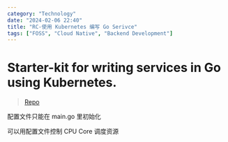 ```yaml
---
category: "Technology"
date: "2024-02-06 22:40"
title: "RC-使用 Kubernetes 编写 Go Serivce"
tags: ["FOSS", "Cloud Native", "Backend Development"]
---
```


# Starter-kit for writing services in Go using Kubernetes.

> [Repo](https://github.com/ardanlabs/service)

配置文件只能在 main.go 里初始化

可以用配置文件控制 CPU Core 调度资源
